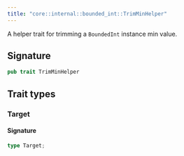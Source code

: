 ```yaml
---
title: "core::internal::bounded_int::TrimMinHelper"
---
```


A helper trait for trimming a `BoundedInt` instance min value.



## Signature

```rust
pub trait TrimMinHelper
```



## Trait types

### Target


#### Signature

```rust
type Target;
```


